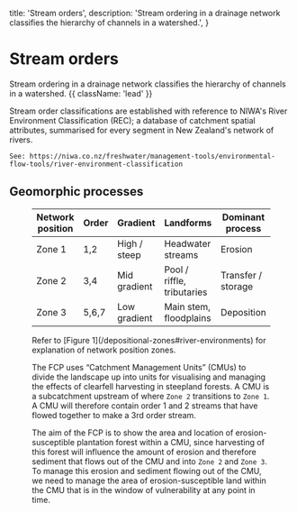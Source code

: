 
  title: 'Stream orders',
  description:
    'Stream ordering in a drainage network classifies the hierarchy of channels in a watershed.',
}

# Stream orders

Stream ordering in a drainage network classifies the hierarchy of channels in a watershed. {{ className: 'lead' }}

<Note>
    Stream order classifications are established with reference to NIWA's River Environment Classification (REC); a database of catchment spatial attributes, summarised for every segment in New Zealand's network of rivers.
    
    See: https://niwa.co.nz/freshwater/management-tools/environmental-flow-tools/river-environment-classification
</Note>

## Geomorphic processes

<Row>
    <Col>
        <Figure src={strahlerClassificationLight} srcDark={strahlerClassificationDark} alt="" caption="Figure 2. Stream order classification. Source: NIWA." />
    </Col>
    <Col>
    </Col>
</Row>

| Network position                  | Order     | Gradient     | Landforms                     | Dominant process  |
|-----------------------------------|-----------|---------------|-------------------------------|--------------------|
| Zone 1                            | 1,2       | High / steep  | Headwater streams             | Erosion            |
| Zone 2                            | 3,4       | Mid gradient  | Pool / riffle, tributaries    | Transfer / storage |
| Zone 3                            | 5,6,7     | Low gradient  | Main stem, floodplains        | Deposition         |

<Note>
    Refer to [Figure 1](/depositional-zones#river-environments) for explanation of network position zones.
</Note>

The FCP uses “Catchment Management Units” (CMUs) to divide the landscape up into units for visualising and managing the effects of clearfell harvesting in steepland forests. A CMU is a subcatchment upstream of where `Zone 2` transitions to `Zone 1`. A CMU will therefore contain order 1 and 2 streams that have flowed together to make a 3rd order stream.  

The aim of the FCP is to show the area and location of erosion-susceptible plantation forest within a CMU, since harvesting of this forest will influence the amount of erosion and therefore sediment that flows out of the CMU and into `Zone 2` and `Zone 3`.  To manage this erosion and sediment flowing out of the CMU, we need to manage the area of erosion-susceptible land within the CMU that is in the window of vulnerability at any point in time.
